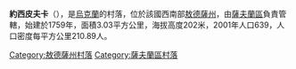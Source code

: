 {{multiple issues|
{{expand|time=2016-08-31T15:47:15+00:00}}
{{primarysources|time=2016-08-31T15:47:15+00:00}}
{{unreferenced|time=2016-08-31T15:47:15+00:00}}
}}
{{coord|48|2|32|N|29|54|59|E|scale:30000|display=title}}

'''約西皮夫卡'''（{{lang-uk|Йосипівка}}），是[[烏克蘭|烏克蘭]]的村落，位於該國西南部[[敖德薩州|敖德薩州]]，由[[薩夫蘭區|薩夫蘭區]]負責管轄，始建於1759年，面積3.03平方公里，海拔高度202米，2001年人口639，人口密度每平方公里210.89人。

{{DEFAULTSORT:Йосипівка}}
[[Category:敖德薩州村落|Category:敖德薩州村落]]
[[Category:薩夫蘭區村落|Category:薩夫蘭區村落]]


{{Odessa-geo-stub}}